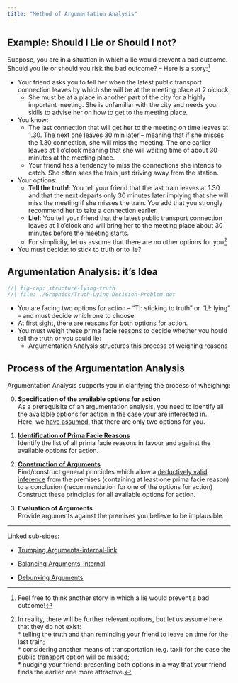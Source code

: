 ```yaml
---
title: "Method of Argumentation Analysis"
---
```


## Example: Should I Lie or Should I not?

Suppose, you are in a situation in which a lie would prevent a bad outcome. Should you lie or should you risk the bad outcome? -- Here is a story:^[Feel free to think another story in which a lie would prevent a bad outcome!]

* Your friend asks you to tell her when the latest public transport connection leaves by which she will be at the meeting place at 2 o'clock.
  * She must be at a place in another part of the city for a highly important meeting. She is unfamiliar with the city and needs your skills to advise her on how to get to the meeting place. 
* You know:
  * The last connection that will get her to the meeting on time leaves at 1.30. The next one leaves 30 min later -- meaning that if she misses the 1.30 connection, she will miss the meeting. The one earlier leaves at 1 o'clock meaning that she will waiting time of about 30 minutes at the meeting place.
  * Your friend has a tendency to miss the connections she intends to catch. She often sees the train just driving away from the station.
* Your options:
  * **Tell the truth!**: You tell your friend that the last train leaves at 1.30 and that the next departs only 30 minutes later implying that she will miss the meeting if she misses the train. You add that you strongly recommend her to take a connection earlier.
  * **Lie!**: You tell your friend that the latest public transport connection leaves at 1 o'clock and will bring her to the meeting place about 30 minutes before the meeting starts.
  * For simplicity, let us assume that there are no other options for you^[In reality, there will be further relevant options, but let us assume here that they do not exist: </br>* telling the truth and than reminding your friend to leave on time for the last train; </br>* considering another means of transportation (e.g. taxi) for the case the public transport option will be missed; </br>* nudging your friend: presenting both options in a way that your friend finds the earlier one more attractive.]
* You must decide: to stick to truth or to lie?

## Argumentation Analysis: it's Idea

<!--
```mermaid
/*flowchart TD
/*C1[Pro-Truth Sticking]-> A(Trumping Arguments) & B(Balancing Arguments) & D(Debunking Arguments)
/*C2[Pro-Lying]-> A(Trumping Arguments) & B(Balancing Arguments) & D(Debunking Arguments)
```
-->



```dot
//| fig-cap: structure-lying-truth
//| file: ./Graphics/Truth-Lying-Decision-Problem.dot 
```

* You are facing two options for action -- "T!: sticking to truth" or "L!: lying" -- and must decide which one to choose.
* At first sight, there are reasons for both options for action.
* You must weigh these prima facie reasons to decide whether you hould tell the truth or you sould lie:
  * Argumentation Analysis structures this process of weighing reasons


## Process of the Argumentation Analysis
Argumentation Analysis supports you in clarifying the process of wheighing:

0. **Specification of the available options for action** </br>
  As a prerequisite of an argumentation analysis, you need to identify all the available options for action in the case your are interested in. </br>Here, we [have assumed](./Arg-Anal-Method.qmd#example-should-i-lie-or-should-i-not), that there are only two options for you. 

1. [**Identification of Prima Facie Reasons**](arg-anal-pf-reasons-example.qmd) </br>
  Identify the list of all prima facie reasons in favour and against the available options for action.
2. [**Construction of Arguments**](arg-anal-arg-constr.qmd) </br>
  Find/construct general principles which allow a [deductively valid inference]() from the premises (containing at least one prima facie reason) to a conclusion  (recommendation for one of the options for action)
  Construct these principles for all available options for action. 

2. **Evaluation of Arguments** </br>
  Provide arguments against the premises you believe to be implausible. 


-------------
Linked sub-sides:

* [Trumping Arguments-internal-link](./Trumping-Principles.qmd) 

* [Balancing Arguments-internal](./Balancing-Principles.qmd)

* [Debunking Arguments]()






